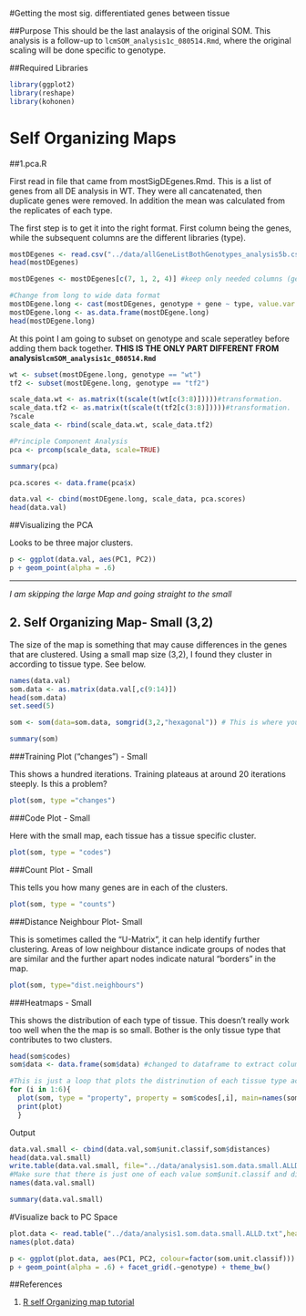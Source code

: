 #Getting the most sig. differentiated genes between tissue

##Purpose
This should be the last analaysis of the original SOM.  This analysis is a follow-up to `lcmSOM_analysis1c_080514.Rmd`, where the original scaling will be done specific to genotype.  

##Required Libraries

```r
library(ggplot2)
library(reshape)
library(kohonen)
```

Self Organizing Maps 
========================================================

##1.pca.R

First read in file that came from mostSigDEgenes.Rmd.  This is a list of genes from all DE analysis in WT. They were all cancatenated, then duplicate genes were removed.  In addition the mean was calculated from the replicates of each type. 

The first step is to get it into the right format. First column being the genes, while the subsequent columns are the different libraries (type).

```r
mostDEgenes <- read.csv("../data/allGeneListBothGenotypes_analysis5b.csv")
head(mostDEgenes)

mostDEgenes <- mostDEgenes[c(7, 1, 2, 4)] #keep only needed columns (gene, type, mean)

#Change from long to wide data format
mostDEgene.long <- cast(mostDEgenes, genotype + gene ~ type, value.var = mean, fun.aggregate = "mean")  #why did I have to specify "mean" here? Are there duplicates of types? Double check later. 
mostDEgene.long <- as.data.frame(mostDEgene.long)  
head(mostDEgene.long)
```

At this point I am going to subset on genotype and scale seperatley before adding them back together. **THIS  IS THE ONLY PART DIFFERENT FROM analysis`lcmSOM_analysis1c_080514.Rmd`**

```r
wt <- subset(mostDEgene.long, genotype == "wt")
tf2 <- subset(mostDEgene.long, genotype == "tf2")

scale_data.wt <- as.matrix(t(scale(t(wt[c(3:8)]))))#transformation.
scale_data.tf2 <- as.matrix(t(scale(t(tf2[c(3:8)]))))#transformation.
?scale
scale_data <- rbind(scale_data.wt, scale_data.tf2)
```

```r
#Principle Component Analysis
pca <- prcomp(scale_data, scale=TRUE) 

summary(pca) 

pca.scores <- data.frame(pca$x)

data.val <- cbind(mostDEgene.long, scale_data, pca.scores) 
head(data.val)
```

##Visualizing the PCA

Looks to be three major clusters. 

```r
p <- ggplot(data.val, aes(PC1, PC2)) 
p + geom_point(alpha = .6)
```

------------

*I am skipping the large Map and going straight to the small*

2. Self Organizing Map- Small (3,2)
-----------------------------

The size of the map is something that may cause differences in the genes that are clustered.  Using a small map size (3,2), I found they cluster in according to tissue type. See below.

```r
names(data.val)
som.data <- as.matrix(data.val[,c(9:14)])
head(som.data)
set.seed(5)

som <- som(data=som.data, somgrid(3,2,"hexagonal")) # This is where you change the size of the map

summary(som)
```

###Training Plot ("changes") - Small

This shows a hundred iterations. Training plateaus at around 20 iterations steeply.  Is this a problem?

```r
plot(som, type ="changes")
```

###Code Plot - Small

Here with the small map, each tissue has a tissue specific cluster. 

```r
plot(som, type = "codes")
```

###Count Plot - Small

This tells you how many genes are in each of the clusters. 

```r
plot(som, type = "counts")
```

###Distance Neighbour Plot- Small

This is sometimes called the "U-Matrix", it can help identify further clustering. Areas of low neighbour distance indicate groups of nodes that are similar and the further apart nodes indicate natural "borders" in the map. 

```r
plot(som, type="dist.neighbours")
```

###Heatmaps - Small 

This shows the distribution of each type of tissue.  This doesn't really work too well when the the map is so small. Bother is the only tissue type that contributes to two clusters. 

```r
head(som$codes)
som$data <- data.frame(som$data) #changed to dataframe to extract column names easier. 

#This is just a loop that plots the distrinution of each tissue type across the map. 
for (i in 1:6){
  plot(som, type = "property", property = som$codes[,i], main=names(som$data)[i])
  print(plot)
  }
```

Output
```r
data.val.small <- cbind(data.val,som$unit.classif,som$distances)
head(data.val.small)
write.table(data.val.small, file="../data/analysis1.som.data.small.ALLD.txt")
#Make sure that there is just one of each value som$unit.classif and distances column. 
names(data.val.small)

summary(data.val.small)
```

#Visualize back to PC Space

```r
plot.data <- read.table("../data/analysis1.som.data.small.ALLD.txt",header=TRUE)
names(plot.data)

p <- ggplot(plot.data, aes(PC1, PC2, colour=factor(som.unit.classif))) #use unit.classif for smaller dataset
p + geom_point(alpha = .6) + facet_grid(.~genotype) + theme_bw()
```

##References

1. [R self Organizing map tutorial](http://www.r-bloggers.com/self-organising-maps-for-customer-segmentation-using-r/)
